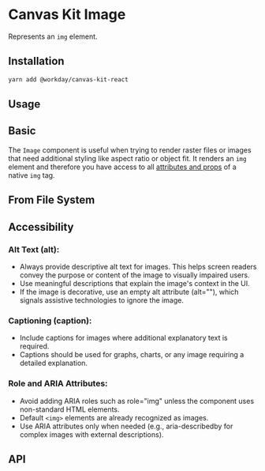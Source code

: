 

<Meta title="Images and Icons/Image" />

# Canvas Kit Image

Represents an `img` element.

## Installation

```sh
yarn add @workday/canvas-kit-react
```

## Usage

## Basic

The `Image` component is useful when trying to render raster files or images that need additional styling like aspect ratio or object fit. It renders an `img` element and therefore you have access to all [attributes and props](https://developer.mozilla.org/en-US/docs/Web/HTML/Element/img) of a native `img` tag.

<ExampleCodeBlock code={Basic} />

## From File System

<ExampleCodeBlock code={FromFileSystem} />

## Accessibility

### Alt Text (alt):
- Always provide descriptive alt text for images. This helps screen readers convey the purpose or content of the image to visually impaired users.
- Use meaningful descriptions that explain the image's context in the UI.
- If the image is decorative, use an empty alt attribute (alt=""), which signals assistive technologies to ignore the image.

### Captioning (caption):

- Include captions for images where additional explanatory text is required.
- Captions should be used for graphs, charts, or any image requiring a detailed explanation.

### Role and ARIA Attributes:

- Avoid adding ARIA roles such as role="img" unless the component uses non-standard HTML elements.
- Default `<img>` elements are already recognized as images.
- Use ARIA attributes only when needed (e.g., aria-describedby for complex images with external descriptions).

## API

<SymbolDoc name="Image" fileName="/react/" />


